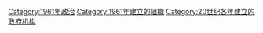 {{Cat topic in year|topic=建立政府機構|year=1961}}

[[Category:1961年政治|Category:1961年政治]]
[[Category:1961年建立的組織|Category:1961年建立的組織]]
[[Category:20世纪各年建立的政府机构|Category:20世纪各年建立的政府机构]]
